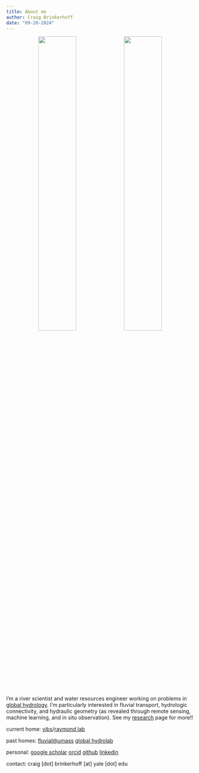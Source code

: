 ```yaml
---
title: About me
author: Craig Brinkerhoff
date: "09-20-2024"
---
```


<center>

![](pic.jpg){width=45%} ![](pic3.jpg){width=45%}

</center>

I’m a river scientist and water resources engineer working on problems in [global hydrology](https://agupubs.onlinelibrary.wiley.com/doi/abs/10.1029/WR022i09Sp0006S){target="_blank"}. I'm particularly interested in fluvial transport, hydrologic connectivity, and hydraulic geometry (as revealed through remote sensing, machine learning, and in situ observation). See my [research](/research/) page for more!!

current home: <a href="https://yibs.yale.edu/" target="_blank">yibs</a>/<a href="https://raymond-lab.yale.edu/" target="_blank">raymond lab</a>

past homes: <a href="https://blogs.umass.edu/cjgleason/" target="_blank">fluvial@umass</a> <a href="https://wp.geog.mcgill.ca/hydrolab/" target="_blank">global hydrolab</a>

personal: <a href="https://scholar.google.com/citations?user=QeBtmYkAAAAJ&hl=en&oi=ao" target="_blank">google scholar</a> <a href="https://orcid.org/0000-0001-6701-4835" target="_blank">orcid</a> <a href="https://github.com/craigbrinkerhoff" target="_blank">github</a> <a href="https://linkedin.com/in/brinkerhoff" target="_blank">linkedin</a>

contact: craig [dot] brinkerhoff [at] yale [dot] edu
